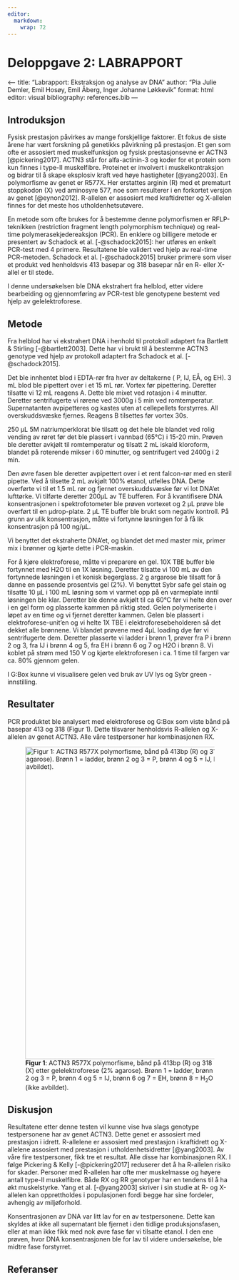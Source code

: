 ```yaml
---
editor: 
  markdown: 
    wrap: 72
---
```


# Deloppgave 2: LABRAPPORT 


\<--- title: "Labrapport: Ekstraksjon og analyse av DNA" 
author: "Pia Julie Demler, Emil Hosøy,  Emil Åberg, Inger Johanne Løkkevik" 
format: html editor: visual
bibliography: references.bib ---

## **Introduksjon**

Fysisk prestasjon påvirkes av mange forskjellige faktorer. Et fokus de
siste årene har vært forskning på genetikks påvirkning på prestasjon. Et
gen som ofte er assosiert med muskelfunksjon og fysisk prestasjonsevne
er ACTN3 [@pickering2017]. ACTN3 står for alfa-actinin-3 og koder for et
protein som kun finnes i type-II muskelfibre. Proteinet er involvert i
muskelkontraksjon og bidrar til å skape eksplosiv kraft ved høye
hastigheter [@yang2003]. En polymorfisme av genet er R577X. Her
erstattes arginin (R) med et prematurt stoppkodon (X) ved aminosyre 577,
noe som resulterer i en forkortet versjon av genet [@eynon2012].
R-allelen er assosiert med kraftidretter og X-allelen finnes for det
meste hos utholdenhetsutøvere.

En metode som ofte brukes for å bestemme denne polymorfismen er
RFLP-teknikken (restriction fragment length polymorphism technique) og
real-time polymerasekjedereaksjon (PCR). En enklere og billigere metode
er presentert av Schadock et al. [-@schadock2015]: her utføres en enkelt
PCR-test med 4 primere. Resultatene ble validert ved hjelp av real-time
PCR-metoden. Schadock et al. [-@schadock2015] bruker primere som viser
et produkt ved henholdsvis 413 basepar og 318 basepar når en R- eller
X-allel er til stede.

I denne undersøkelsen ble DNA ekstrahert fra helblod, etter videre
bearbeiding og gjennomføring av PCR-test ble genotypene bestemt ved
hjelp av gelelektroforese.

## **Metode**

Fra helblod har vi ekstrahert DNA i henhold til protokoll adaptert fra
Bartlett & Stirling [-@bartlett2003]. Dette har vi brukt til å bestemme
ACTN3 genotype ved hjelp av protokoll adaptert fra Schadock et al.
[-@schadock2015].

Det ble innhentet blod i EDTA-rør fra hver av deltakerne ( P, IJ, EÅ, og
EH). 3 mL blod ble pipettert over i et 15 mL rør. Vortex før
pipettering. Deretter tilsatte vi 12 mL reagens A. Dette ble mixet ved
rotasjon i 4 minutter. Deretter sentrifugerte vi rørene ved 3000g i 5
min ved romtemperatur. Supernatanten avpipetteres og kastes uten at
cellepellets forstyrres. All overskuddsvæske fjernes. Reagens B
tilsettes før vortex 30s.

250 µL 5M natriumperklorat ble tilsatt og det hele ble blandet ved rolig
vending av røret før det ble plassert i vannbad (65°C) i 15-20 min.
Prøven ble deretter avkjølt til romtemperatur og tilsatt 2 mL iskald
kloroform, blandet på roterende mikser i 60 minutter, og sentrifugert
ved 2400g i 2 min.

Den øvre fasen ble deretter avpipettert over i et rent falcon-rør med en
steril pipette. Ved å tilsette 2 mL avkjølt 100% etanol, utfelles DNA.
Dette overførte vi til et 1.5 mL rør og fjernet overskuddsvæske før vi
lot DNA'et lufttørke. Vi tilførte deretter 200µL av TE bufferen. For å
kvantifisere DNA konsentrasjonen i spektrofotometer ble prøven vortexet
og 2 µL prøve ble overført til en µdrop-plate. 2 µL TE buffer ble brukt
som negativ kontroll. På grunn av ulik konsentrasjon, måtte vi fortynne
løsningen for å få lik konsentrasjon på 100 ng/µL.

Vi benyttet det ekstraherte DNA'et, og blandet det med master mix,
primer mix i brønner og kjørte dette i PCR-maskin.

For å kjøre elektroforese, måtte vi preparere en gel. 10X TBE buffer ble
fortynnet med H2O til en 1X løsning. Deretter tilsatte vi 100 mL av den
fortynnede løsningen i et konisk begerglass. 2 g argarose ble tilsatt
for å danne en passende prosentvis gel (2%). Vi benyttet Sybr safe gel
stain og tilsatte 10 µL i 100 mL løsning som vi varmet opp på en
varmeplate inntil løsningen ble klar. Deretter ble denne avkjølt til ca
60°C før vi helte den over i en gel form og plasserte kammen på riktig
sted. Gelen polymeriserte i løpet av en time og vi fjernet deretter
kammen. Gelen ble plassert i elektroforese-unit'en og vi helte 1X TBE i
elektroforesebeholderen så det dekket alle brønnene. Vi blandet prøvene
med 4µL loading dye før vi sentrifugerte dem. Deretter plasserte vi
ladder i brønn 1, prøver fra P i brønn 2 og 3, fra IJ i brønn 4 og 5,
fra EH i brønn 6 og 7 og H2O i brønn 8. Vi koblet på strøm med 150 V og
kjørte elektroforesen i ca. 1 time til fargen var ca. 80% gjennom gelen.

I G:Box kunne vi visualisere gelen ved bruk av UV lys og Sybr green -
innstilling.

## **Resultater**

PCR produktet ble analysert med elektroforese og G:Box som viste bånd på
basepar 413 og 318 (Figur 1). Dette tilsvarer henholdsvis R-allelen og
X-allelen av genet ACTN3. Alle våre testpersoner har kombinasjonen RX.

![**Figur 1**: ACTN3 R577X polymorfisme, bånd på 413bp (R) og 318 (X)
etter gelelektroforese (2% agarose). Brønn 1 = ladder, brønn 2 og 3 = P,
brønn 4 og 5 = IJ, brønn 6 og 7 = EH, brønn 8 = H~2~O (ikke
avbildet).](images/DNA_ACTN3-01.jpg){fig-align="left" width="700"}

## **Diskusjon**

Resultatene etter denne testen vil kunne vise hva slags genotype
testpersonene har av genet ACTN3. Dette genet er assosiert med
prestasjon i idrett. R-allelene er assosiert med prestasjon i
kraftidrett og X-allelene assosiert med prestasjon i
utholdenhetsidretter [@yang2003]. Av våre fire testpersoner, fikk tre et
resultat. Alle disse har kombinasjonen RX. I følge Pickering & Kelly
[-@pickering2017] reduserer det å ha R-allelen risiko for skader.
Personer med R-allelen har ofte mer muskelmasse og høyere antall type-II
muskelfibre. Både RX og RR genotyper har en tendens til å ha økt
muskelstyrke. Yang et al. [-@yang2003] skriver i sin studie at R- og
X-allelen kan opprettholdes i populasjonen fordi begge har sine
fordeler, avhengig av miljøforhold.

Konsentrasjonen av DNA var litt lav for en av testpersonene. Dette kan
skyldes at ikke all supernatant ble fjernet i den tidlige
produksjonsfasen, eller at man ikke fikk med nok øvre fase før vi
tilsatte etanol. I den ene prøven, hvor DNA konsentrasjonen ble for lav
til videre undersøkelse, ble midtre fase forstyrret.

## Referanser
